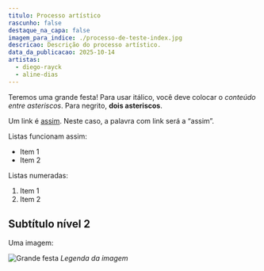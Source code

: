 ```yaml
---
titulo: Processo artístico
rascunho: false
destaque_na_capa: false
imagem_para_indice: ./processo-de-teste-index.jpg
descricao: Descrição do processo artístico.
data_da_publicacao: 2025-10-14
artistas:
  - diego-rayck
  - aline-dias
---
```


Teremos uma grande festa! Para usar itálico, você deve colocar o _conteúdo entre asteriscos_. Para negrito, **dois asteriscos**.

Um link é [assim](https://link.com.br). Neste caso, a palavra com link será a “assim”.

Listas funcionam assim:

- Item 1
- Item 2

Listas numeradas:

1. Item 1
2. Item 2

## Subtítulo nível 2

Uma imagem:

![Grande festa](./processo-de-teste-index.jpg)
_Legenda da imagem_
